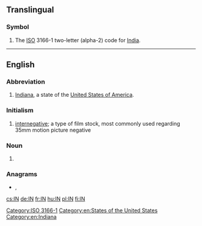 {{also|Appendix:Variations of "in"}}
==Translingual==

===Symbol===
{{head|mul|symbol}}
# The [[ISO]] 3166-1 two-letter (alpha-2) code for [[India]].

[[Category:ISO 3166-1]]

----

==English==

===Abbreviation===
{{rfc-header|Abbreviation}}
{{head|en|abbreviation}}

# [[Indiana]], a state of the [[United States of America]].

===Initialism===
{{rfc-header|Initialism}}
{{head|en|initialism}}

# [[internegative]]; a type of film stock, most commonly used regarding 35mm motion picture negative
===Noun===
{{en-noun|-}}

# {{lb|en|biochemistry}} {{abbreviation of|integrase|lang=en}}

===Anagrams===
* {{l|en|ni}}, {{l|en|NI}}

[[Category:en:States of the United States]]
[[Category:en:Indiana]]

[[cs:IN]]
[[de:IN]]
[[fr:IN]]
[[hu:IN]]
[[pl:IN]]
[[fi:IN]]